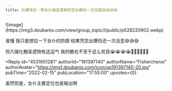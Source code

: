 ```yaml
---
title: 吐槽专区｜帮女仆强圣遗物凭空出爆伤一次没歪😅😅😅😅
---
```



<Forum groupName="原神" groupUrl="https://www.douban.com/group/genshin/" archivedAt="2025-05-16T16:47:00.186Z">
  <Post
    id="260119323"
    title="吐槽专区｜帮女仆强圣遗物凭空出爆伤一次没歪😅😅😅😅"
    url="https://www.douban.com/group/topic/260119323/?_spm_id=MjQyMDQ2NDAx"
    pubTime="2022-02-16"
    highlightUserId="191397140"
  >
![image](https://img3.doubanio.com/view/group_topic/l/public/p528220902.webp)

谁懂 我只是想拉一下女仆的防御 结果凭空出爆伤还一次没歪😅😅😅

但凡强化魈圣遗物有这运气 我的魈也不至于这么贫民😭😭😭😭👊🏻👊🏻👊🏻

<Reply
  id="4531651281"
  authorId="191397140"
  authorName="Fisherchenxi"
  authorAvatar="https://img1.doubanio.com/icon/up191397140-20.jpg"
  pubTime="2022-02-15"
  pubLocation="17:55:00"
  upvotes={0}
>
虽然但是，女仆主要定位也是输出啊
</Reply>
  </Post>
</Forum>
